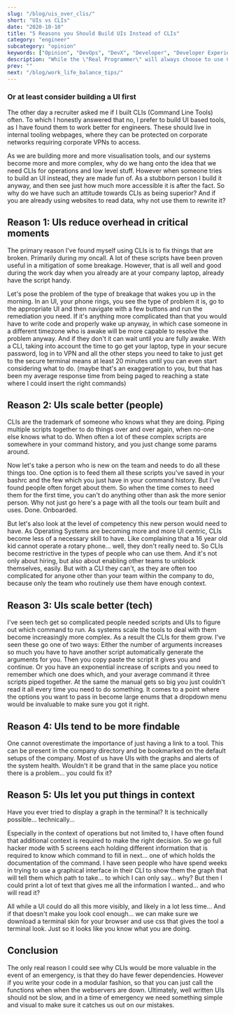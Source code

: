 ```yaml
---
slug: "/blog/uis_over_clis/"
short: "UIs vs CLIs"
date: "2020-10-10"
title: "5 Reasons you Should Build UIs Instead of CLIs"
category: "engineer"
subcategory: "opinion"
keywords: ["Opinion", "DevOps", "DevX", "Developer", "Developer Experience", "Productivity", "Efficiency", "Effectiveness", "Software"]
description: "While the \"Real Programmer\" will always choose to use CLIs as they are the true sign of competence, good UIs with good defaults are actually the better choice when building tools of the average software engineer."
prev: ""
next: "/blog/work_life_balance_tips/"
---
```



### Or at least consider building a UI first
The other day a recruiter asked me if I built CLIs (Command Line Tools) often. To which I honestly answered that no, I prefer to build UI based tools, as I have found them to work better for engineers. These should live in internal tooling webpages, where they can be protected on corporate networks requiring corporate VPNs to access. 

As we are building more and more visualisation tools, and our systems become more and more complex, why do we hang onto the idea that we need CLIs for operations and low level stuff. However when someone tries to build an UI instead, they are made fun of. As a stubborn person I build it anyway, and then see just how much more accessible it is after the fact. So why do we have such an attitude towards CLIs as being superior? And if you are already using websites to read data, why not use them to rewrite it?

## Reason 1: UIs reduce overhead in critical moments
The primary reason I've found myself using CLIs is to fix things that are broken. Primarily during my oncall. A lot of these scripts have been proven useful in a mitigation of some breakage. However, that is all well and good during the work day when you already are at your company laptop, already have the script handy.

Let's pose the problem of the type of breakage that wakes you up in the morning. In an UI, your phone rings, you see the type of problem it is, go to the appropriate UI and then navigate with a few buttons and run the remediation you need. If it's anything more complicated than that you would have to write code and properly wake up anyway, in which case someone in a different timezone who is awake will be more capable to resolve the problem anyway. And if they don't it can wait until you are fully awake. With a CLI, taking into account the time to go get your laptop, type in your secure password, log in to VPN and all the other steps you need to take to just get to the secure terminal means at least 20 minutes until you can even start considering what to do. (maybe that's an exaggeration to you, but that has been my average response time from being paged to reaching a state where I could insert the right commands)

## Reason 2: UIs scale better (people)
CLIs are the trademark of someone who knows what they are doing. Piping multiple scripts together to do things over and over again, when no-one else knows what to do. When often a lot of these complex scripts are somewhere in your command history, and you just change some params around. 

Now let's take a person who is new on the team and needs to do all these things too. One option is to feed them all these scripts you've saved in your bashrc and the few which you just have in your command history. But I've found people often forget about them. So when the time comes to need them for the first time, you can't do anything other than ask the more senior person. Why not just go here's a page with all the tools our team built and uses. Done. Onboarded.

But let's also look at the level of competency this new person would need to have. As Operating Systems are becoming more and more UI centric, CLIs become less of a necessary skill to have. Like complaining that a 16 year old kid cannot operate a rotary phone... well, they don't really need to. So CLIs become restrictive in the types of people who can use them. And it's not only about hiring, but also about enabling other teams to unblock themselves, easily. But with a CLI they can't, as they are often too complicated for anyone other than your team within the company to do, because only the team who routinely use them have enough context. 

## Reason 3: UIs scale better (tech)
I've seen tech get so complicated people needed scripts and UIs to figure out which command to run. As systems scale the tools to deal with them become increasingly more complex. As a result the CLIs for them grow. I've seen these go one of two ways: Either the number of arguments increases so much you have to have another script automatically generate the arguments for you. Then you copy paste the script it gives you and continue. Or you have an exponential increase of scripts and you need to remember which one does which, and your average command it three scripts piped together. At the same the manual gets so big you just couldn't read it all every time you need to do something. It comes to a point where the options you want to pass in become large enums that a dropdown menu would be invaluable to make sure you got it right. 

## Reason 4: UIs tend to be more findable
One cannot overestimate the importance of just having a link to a tool. This can be present in the company directory and be bookmarked on the default setups of the company. Most of us have UIs with the graphs and alerts of the system health. Wouldn't it be grand that in the same place you notice there is a problem... you could fix it? 

## Reason 5: UIs let you put things in context
Have you ever tried to display a graph in the terminal? It is technically possible... technically... 

Especially in the context of operations but not limited to, I have often found that additional context is required to make the right decision. So we go full hacker mode with 5 screens each holding different information that is required to know which command to fill in next... one of which holds the documentation of the command. I have seen people who have spend weeks in trying to use a graphical interface in their CLI to show them the graph that will tell them which path to take... to which I can only say... why? But then I could print a lot of text that gives me all the information I wanted... and who will read it?

All while a UI could do all this more visibly, and likely in a lot less time... And if that doesn't make you look cool enough... we can make sure we download a terminal skin for your browser and use css that gives the tool a terminal look. Just so it looks like you know what you are doing.

## Conclusion
The only real reason I could see why CLIs would be more valuable in the event of an emergency, is that they do have fewer dependencies. However if you write your code in a modular fashion, so that you can just call the functions when when the webservers are down. Ultimately, well written UIs should not be slow, and in a time of emergency we need something simple and visual to make sure it catches us out on our mistakes. 

<AuthorCard/>